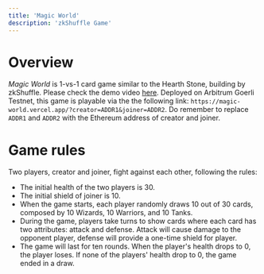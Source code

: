 ```yaml
---
title: 'Magic World'
description: 'zkShuffle Game'
---
```


# Overview
*Magic World* is 1-vs-1 card game similar to the Hearth Stone, building by zkShuffle.
Please check the demo video [here](https://drive.google.com/file/d/1d9KfJxbwipyffXdVylzlvbfQ-bTQ8rpT/view?usp=sharing).
Deployed on Arbitrum Goerli Testnet, this game is playable via the the following link:
`https://magic-world.vercel.app/?creator=ADDR1&joiner=ADDR2`.
Do remember to replace `ADDR1` and `ADDR2` with the Ethereum address of creator and joiner.

# Game rules
Two players, creator and joiner, fight against each other, following the rules:

- The initial health of the two players is 30.
- The initial shield of joiner is 10.
- When the game starts, each player randomly draws 10 out of 30 cards, composed by 10 Wizards, 10 Warriors, and 10 Tanks.
- During the game, players take turns to show cards where each card has two attributes: attack and defense. Attack will cause damage to the opponent player, defense will provide a one-time shield for player.
- The game will last for ten rounds. When the player's health drops to 0, the player loses. If none of the players' health drop to 0, the game ended in a draw.

